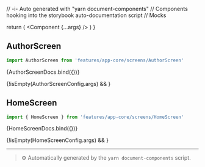 // -i- Auto generated with "yarn document-components"
// Components hooking into the storybook auto-documentation script
// Mocks

<Meta title="features / app-core / screens" />

  return (
    <StoryContextProviders>
      <Component {...args} />
    </StoryContextProviders>
  )
}

## AuthorScreen


```typescript
import AuthorScreen from 'features/app-core/screens/AuthorScreen'
```


<Canvas>
    <Story
        name="AuthorScreen"
        args={AuthorScreenConfig.args}
        argTypes={AuthorScreenConfig.argTypes}
    >
      {AuthorScreenDocs.bind({})}
    </Story>
</Canvas>

{!isEmpty(AuthorScreenConfig.args) && <ArgsTable story="AuthorScreen" />}


## HomeScreen


```typescript
import { HomeScreen } from 'features/app-core/screens/HomeScreen'
```


<Canvas>
    <Story
        name="HomeScreen"
        args={HomeScreenConfig.args}
        argTypes={HomeScreenConfig.argTypes}
    >
      {HomeScreenDocs.bind({})}
    </Story>
</Canvas>

{!isEmpty(HomeScreenConfig.args) && <ArgsTable story="HomeScreen" />}




---

> ⚙️ Automatically generated by the `yarn document-components` script.

